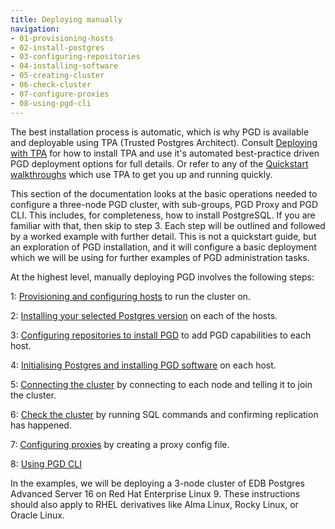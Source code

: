 ```yaml
---
title: Deploying manually
navigation:
- 01-provisioning-hosts
- 02-install-postgres
- 03-configuring-repositories
- 04-installing-software
- 05-creating-cluster
- 06-check-cluster
- 07-configure-proxies
- 08-using-pgd-cli
---
```


The best installation process is automatic, which is why PGD is available and deployable using TPA (Trusted Postgres Architect). 
Consult [Deploying with TPA](../tpa/) for how to install TPA and use it's automated best-practice driven PGD deployment options for full details.
Or refer to any of the [Quickstart walkthroughs](../quickstart/) which use TPA to get you up and running quickly.

This section of the documentation looks at the basic operations needed to configure a three-node PGD cluster, with sub-groups, PGD Proxy and PGD CLI.
This includes, for completeness, how to install PostgreSQL.
If you are familiar with that, then skip to step 3.
Each step will be outlined and followed by a worked example with further detail. 
This is not a quickstart guide, but an exploration of PGD installation, and it will configure a basic deployment which we will be using for further examples of PGD administration tasks.



At the highest level, manually deploying PGD involves the following steps:

1: [Provisioning and configuring hosts](01-provisioning-hosts) to run the cluster on.

2: [Installing your selected Postgres version](02-install-postgres) on each of the hosts.

3: [Configuring repositories to install PGD](03-configuring-repositories) to add PGD capabilities to each host.

4: [Initialising Postgres and installing PGD software](04-installing-software) on each host.

5: [Connecting the cluster](05-creating-cluster) by connecting to each node and telling it to join the cluster.

6: [Check the cluster](06-check-cluster) by running SQL commands and confirming replication has happened.

7: [Configuring proxies](07-configure-proxies) by creating a proxy config file.

8: [Using PGD CLI](08-using-pgd-cli) 

In the examples, we will be deploying a 3-node cluster of EDB Postgres Advanced Server 16 on Red Hat Enterprise Linux 9. These instructions should also apply to RHEL derivatives like Alma Linux, Rocky Linux, or Oracle Linux.







